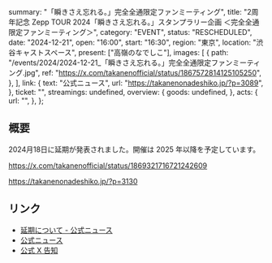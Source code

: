  summary: "「瞬きさえ忘れる。」完全全通限定ファンミーティング",
  title:
    "2周年記念 Zepp TOUR 2024「瞬きさえ忘れる。」スタンプラリー企画 ＜完全全通限定ファンミーティング＞",
  category: "EVENT",
  status: "RESCHEDULED",
  date: "2024-12-21",
  open: "16:00",
  start: "16:30",
  region: "東京",
  location: "渋谷キャストスペース",
  present: ["高嶺のなでしこ"],
  images: [
    {
      path: "/events/2024/2024-12-21_「瞬きさえ忘れる。」完全全通限定ファンミーティング.jpg",
      ref: "https://x.com/takanenofficial/status/1867572814125105250",
    },
  ],
  link: {
    text: "公式ニュース",
    url: "https://takanenonadeshiko.jp/?p=3089",
  },
  ticket: "",
  streamings: undefined,
  overview: {
    goods: undefined,
  },
  acts: {
    url: "",
  },
};

## 概要

2024月18日に延期が発表されました。開催は 2025 年以降を予定しています。

https://x.com/takanenofficial/status/1869321716721242609

https://takanenonadeshiko.jp/?p=3130

## リンク

- [延期について - 公式ニュース](https://takanenonadeshiko.jp/?p=3130)
- [公式ニュース](https://takanenonadeshiko.jp/?p=3089)
- [公式 X 告知](https://x.com/takanenofficial/status/1867572814125105250)

